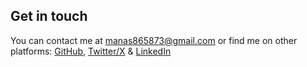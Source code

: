 ## Get in touch

You can contact me at [manas865873@gmail.com](mailto:manas865873@gmail.com) or find me on other platforms: [GitHub](https://github.com/codewithmanas), [Twitter/X](https://x.com/codewithmanas) & [LinkedIn](https://www.linkedin.com/in/manasranjan96/)
